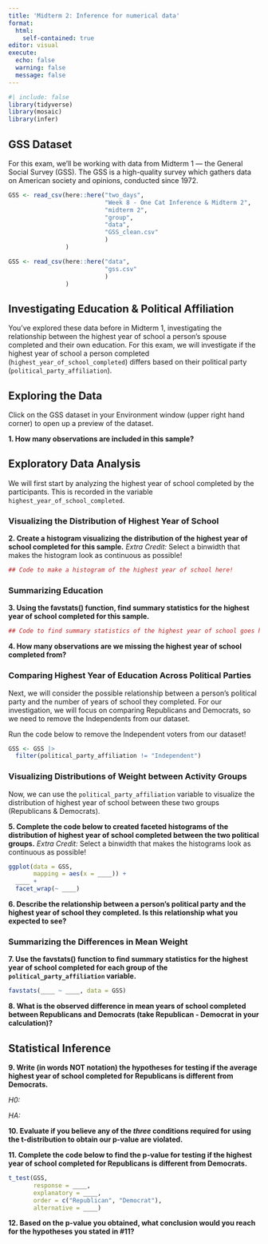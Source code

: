 ```yaml
---
title: 'Midterm 2: Inference for numerical data'
format: 
  html:
    self-contained: true
editor: visual
execute: 
  echo: false
  warning: false
  message: false
---
```


```r
#| include: false
library(tidyverse)
library(mosaic)
library(infer)
```

## GSS Dataset

For this exam, we'll be working with data from Midterm 1 --- the General Social Survey (GSS). The GSS is a high-quality survey which gathers data on American society and opinions, conducted since 1972.

```r
GSS <- read_csv(here::here("two_days", 
                           "Week 8 - One Cat Inference & Midterm 2", 
                           "midterm 2",
                           "group", 
                           "data",
                           "GSS_clean.csv"
                           )
                ) 

GSS <- read_csv(here::here("data", 
                           "gss.csv"
                           )
                )
```

## Investigating Education & Political Affiliation

You've explored these data before in Midterm 1, investigating the relationship between the highest year of school a person's spouse completed and their own education. For this exam, we will investigate if the highest year of school a person completed (`highest_year_of_school_completed`) differs based on their political party (`political_party_affiliation`).

## Exploring the Data

Click on the GSS dataset in your Environment window (upper right hand corner) to open up a preview of the dataset.

**1. How many observations are included in this sample?**

## Exploratory Data Analysis

We will first start by analyzing the highest year of school completed by the participants. This is recorded in the variable `highest_year_of_school_completed`.

### Visualizing the Distribution of Highest Year of School

**2. Create a histogram visualizing the distribution of the highest year of school completed for this sample.** *Extra Credit:* Select a binwidth that makes the histogram look as continuous as possible!

```r
## Code to make a histogram of the highest year of school here!


```

### Summarizing Education

**3. Using the favstats() function, find summary statistics for the highest year of school completed for this sample.**

```r
## Code to find summary statistics of the highest year of school goes here!


```

**4. How many observations are we missing the highest year of school completed from?**

### Comparing Highest Year of Education Across Political Parties

Next, we will consider the possible relationship between a person's political party and the number of years of school they completed. For our investigation, we will focus on comparing Republicans and Democrats, so we need to remove the Independents from our dataset.

Run the code below to remove the Independent voters from our dataset!

```r
GSS <- GSS |> 
  filter(political_party_affiliation != "Independent")
```

### Visualizing Distributions of Weight between Activity Groups

Now, we can use the `political_party_affiliation` variable to visualize the distribution of highest year of school between these two groups (Republicans & Democrats).

**5. Complete the code below to created faceted histograms of the distribution of highest year of school completed between the two political groups.** *Extra Credit:* Select a binwidth that makes the histograms look as continuous as possible!

```r
ggplot(data = GSS, 
       mapping = aes(x = ____)) + 
  ____ + 
  facet_wrap(~ ____) 
```

**6. Describe the relationship between a person's political party and the highest year of school they completed. Is this relationship what you expected to see?**

### Summarizing the Differences in Mean Weight

**7. Use the favstats() function to find summary statistics for the highest year of school completed for each group of the `political_party_affiliation` variable.**

```r
favstats(____ ~ ____, data = GSS)
```

**8. What is the observed difference in mean years of school completed between Republicans and Democrats (take Republican - Democrat in your calculation)?**

## Statistical Inference

**9. Write (in words NOT notation) the hypotheses for testing if the average highest year of school completed for Republicans is different from Democrats.**

*H0:*

*HA:*

**10. Evaluate if you believe any of the *three* conditions required for using the t-distribution to obtain our p-value are violated.**

**11. Complete the code below to find the p-value for testing if the highest year of school completed for Republicans is different from Democrats.**

```r
t_test(GSS, 
       response = ____, 
       explanatory = ____, 
       order = c("Republican", "Democrat"), 
       alternative = ____)
```

**12. Based on the p-value you obtained, what conclusion would you reach for the hypotheses you stated in #11?**
